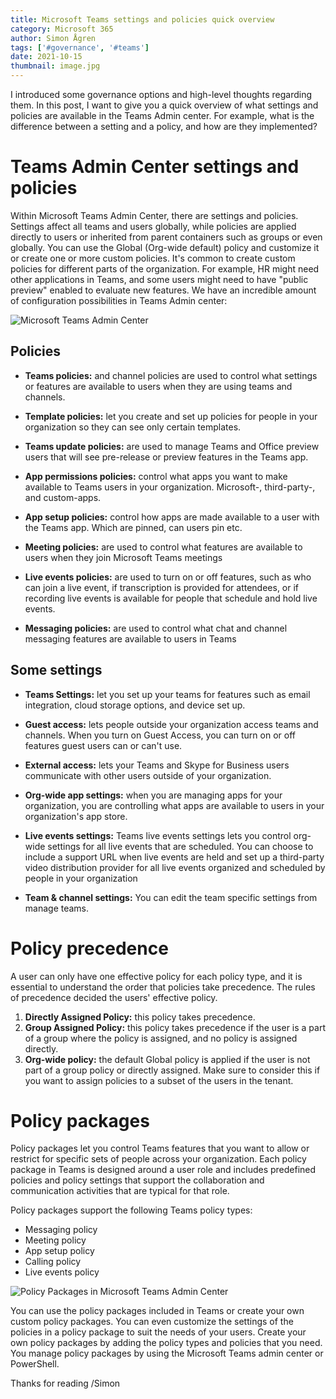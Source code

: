 ```yaml
---
title: Microsoft Teams settings and policies quick overview
category: Microsoft 365
author: Simon Ågren
tags: ['#governance', '#teams']
date: 2021-10-15
thumbnail: image.jpg
---
```


I introduced some governance options and high-level thoughts regarding them. In this post, I want to give you a quick overview of what settings and policies are available in the Teams Admin center. For example, what is the difference between a setting and a policy, and how are they implemented?

# Teams Admin Center settings and policies
Within Microsoft Teams Admin Center, there are settings and policies. Settings affect all teams and users globally, while policies are applied directly to users or inherited from parent containers such as groups or even globally. 
You can use the Global (Org-wide default) policy and customize it or create one or more custom policies. It's common to create custom policies for different parts of the organization. For example, HR might need other applications in Teams, and some users might need to have "public preview" enabled to evaluate new features.
We have an incredible amount of configuration possibilities in Teams Admin center:

![Microsoft Teams Admin Center](./admincenter.png "Microsoft Teams Admin Center")

## Policies

- **Teams policies:** and channel policies are used to control what settings or features are available to users when they are using teams and channels. 

- **Template policies:** let you create and set up policies for people in your organization so they can see only certain templates.  

- **Teams update policies:** are used to manage Teams and Office preview users that will see pre-release or preview features in the Teams app.

- **App permissions policies:** control what apps you want to make available to Teams users in your organization. 
Microsoft-, third-party-, and custom-apps.

- **App setup policies:** control how apps are made available to a user with the Teams app. 
Which are pinned, can users pin etc.

- **Meeting policies:** are used to control what features are available to users when they join Microsoft Teams meetings

- **Live events policies:** are used to turn on or off features, such as who can join a live event, if transcription is provided for attendees, or if recording live events is available for people that schedule and hold live events.

- **Messaging policies:** are used to control what chat and channel messaging features are available to users in Teams

## Some settings
- **Teams Settings:** let you set up your teams for features such as email integration, cloud storage options, and device set up.

- **Guest access:** lets people outside your organization access teams and channels. When you turn on Guest Access, you can turn on or off features guest users can or can't use.

- **External access:** lets your Teams and Skype for Business users communicate with other users outside of your organization. 

- **Org-wide app settings:** when you are managing apps for your organization, you are controlling what apps are available to users in your organization's app store.

- **Live events settings:** Teams live events settings lets you control org-wide settings for all live events that are scheduled. You can choose to include a support URL when live events are held and set up a third-party video distribution provider for all live events organized and scheduled by people in your organization

- **Team & channel settings:** You can edit the team specific settings from manage teams.

# Policy precedence
A user can only have one effective policy for each policy type, and it is essential to understand the order that policies take precedence.
The rules of precedence decided the users' effective policy.
1. **Directly Assigned Policy:** this policy takes precedence.
2. **Group Assigned Policy:** this policy takes precedence if the user is a part of a group where the policy is assigned, and no policy is assigned directly.
3. **Org-wide policy:** the default Global policy is applied if the user is not part of a group policy or directly assigned. 
Make sure to consider this if you want to assign policies to a subset of the users in the tenant.

# Policy packages
Policy packages let you control Teams features that you want to allow or restrict for specific sets of people across your organization. 
Each policy package in Teams is designed around a user role and includes predefined policies and policy settings that support the collaboration and communication activities that are typical for that role.

Policy packages support the following Teams policy types:
- Messaging policy
- Meeting policy
- App setup policy
- Calling policy
- Live events policy

![Policy Packages in Microsoft Teams Admin Center](./policy-packages-admin-center.png "Policy Packages in Microsoft Teams Admin Center")

You can use the policy packages included in Teams or create your own custom policy packages. 
You can even customize the settings of the policies in a policy package to suit the needs of your users.
Create your own policy packages by adding the policy types and policies that you need. 
You manage policy packages by using the Microsoft Teams admin center or PowerShell.

Thanks for reading
/Simon

